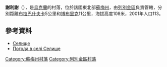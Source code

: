 {{coord|50|30|16|N|34|21|51|E|scale:100000_region:UA|display=title}}

'''謝利謝'''（{{lang-uk|Селище}}），是[[烏克蘭|烏克蘭]]的村落，位於該國東北部[[蘇梅州|蘇梅州]]，由[[列別金區|列別金區]]負責管轄，分別距離[[布拉巴什夫卡_(列別金區)|布拉巴什夫卡]]5公里和[[博布里克_(哈佳奇區)|博布里克]]11公里，海拔高度108米，2001年人口113。

==參考資料==
* [http://w1.c1.rada.gov.ua/pls/z7502/A005?rdat1=02.02.2010&rf7571=29289 Селище]{{dead link|date=2018年4月 |bot=InternetArchiveBot |fix-attempted=yes }}
* [http://weather.in.ua/ua/symskaja/23527 Погода в селі Селище]{{Wayback|url=http://weather.in.ua/ua/symskaja/23527 |date=20111219212706 }}

{{DEFAULTSORT:Селище}}
[[Category:蘇梅州村落|Category:蘇梅州村落]]
[[Category:列別金區村落|Category:列別金區村落]]


{{Sumy-geo-stub}}